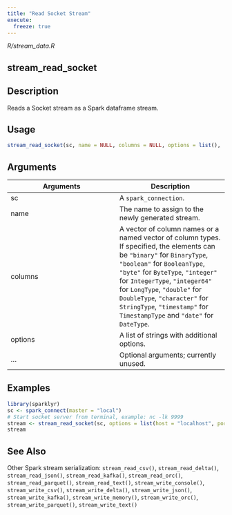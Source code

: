 ```yaml
---
title: "Read Socket Stream"
execute:
  freeze: true
---
```


*R/stream_data.R*

## stream_read_socket

## Description
Reads a Socket stream as a Spark dataframe stream. 


## Usage
```r
stream_read_socket(sc, name = NULL, columns = NULL, options = list(), ...) 
```

## Arguments
|Arguments|Description|
|---|---|
| sc | A `spark_connection`. |
| name | The name to assign to the newly generated stream. |
| columns | A vector of column names or a named vector of column types. If specified, the elements can be `"binary"` for `BinaryType`, `"boolean"` for `BooleanType`, `"byte"` for `ByteType`, `"integer"` for `IntegerType`, `"integer64"` for `LongType`, `"double"` for `DoubleType`, `"character"` for `StringType`, `"timestamp"` for `TimestampType` and `"date"` for `DateType`. |
| options | A list of strings with additional options. |
| ... | Optional arguments; currently unused. |





## Examples
```r
library(sparklyr)
sc <- spark_connect(master = "local") 
# Start socket server from terminal, example: nc -lk 9999 
stream <- stream_read_socket(sc, options = list(host = "localhost", port = 9999)) 
stream 
```

## See Also
Other Spark stream serialization:  `stream_read_csv()`, `stream_read_delta()`, `stream_read_json()`, `stream_read_kafka()`, `stream_read_orc()`, `stream_read_parquet()`, `stream_read_text()`, `stream_write_console()`, `stream_write_csv()`, `stream_write_delta()`, `stream_write_json()`, `stream_write_kafka()`, `stream_write_memory()`, `stream_write_orc()`, `stream_write_parquet()`, `stream_write_text()`

